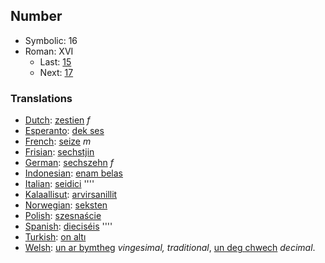 ==Number==

*Symbolic: 16
*Roman: XVI
**Last: [[fifteen|15]]
**Next: [[seventeen|17]]

===Translations===

*[[Dutch]]: [[zestien]] ''f''
*[[Esperanto]]: [[dek ses]]
*[[French]]: [[seize]] ''m''
*[[Frisian]]: [[sechstjin]]
*[[German]]: [[sechszehn]] ''f''
*[[Indonesian]]: [[enam belas]]
*[[Italian]]: [[seidici]] ''''
*[[Kalaallisut]]: [[arvirsanillit]]
*[[Norwegian]]: [[seksten]]
*[[Polish]]: [[szesnaście]]
*[[Spanish]]: [[dieciséis]] ''''
*[[Turkish]]: [[on altı]]
*[[Welsh]]: [[un ar bymtheg]] ''vingesimal, traditional'', [[un deg chwech]] ''decimal''.